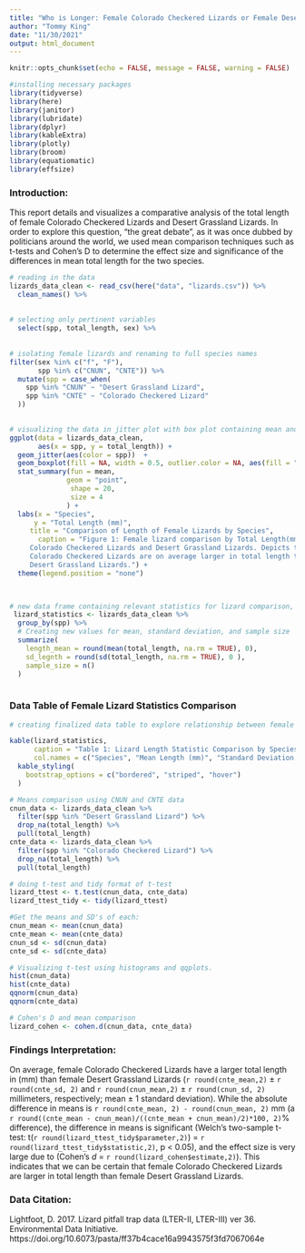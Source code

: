 ```yaml
---
title: "Who is Longer: Female Colorado Checkered Lizards or Female Desert Grassland Lizards? THE GREAT DEBATE ANSWERED"
author: "Tommy King"
date: "11/30/2021"
output: html_document
---
```


```r
knitr::opts_chunk$set(echo = FALSE, message = FALSE, warning = FALSE)

#installing necessary packages
library(tidyverse)
library(here)
library(janitor)
library(lubridate)
library(dplyr)
library(kableExtra)
library(plotly)
library(broom)
library(equatiomatic)
library(effsize)
```

### Introduction: 
This report details and visualizes a comparative analysis of the total length of female Colorado Checkered Lizards and Desert Grassland Lizards. In order to explore this question, "the great debate", as it was once dubbed by politicians around the world, we used mean comparison techniques such as t-tests and Cohen's D to determine the effect size and significance of the differences in mean total length for the two species.
```r
# reading in the data 
lizards_data_clean <- read_csv(here("data", "lizards.csv")) %>% 
  clean_names() %>% 
  
  
# selecting only pertinent variables
  select(spp, total_length, sex) %>% 
 
  
# isolating female lizards and renaming to full species names
filter(sex %in% c("f", "F"), 
       spp %in% c("CNUN", "CNTE")) %>% 
  mutate(spp = case_when(
    spp %in% "CNUN" ~ "Desert Grassland Lizard", 
    spp %in% "CNTE" ~ "Colorado Checkered Lizard"
  ))
  
```


```r
# visualizing the data in jitter plot with box plot containing mean and distribution of outliers 
ggplot(data = lizards_data_clean, 
       aes(x = spp, y = total_length)) + 
  geom_jitter(aes(color = spp))  +
  geom_boxplot(fill = NA, width = 0.5, outlier.color = NA, aes(fill = "black")) +
  stat_summary(fun = mean, 
              geom = "point", 
               shape = 20, 
               size = 4 
              ) + 
  labs(x = "Species", 
      y = "Total Length (mm)", 
     title = "Comparison of Length of Female Lizards by Species", 
       caption = "Figure 1: Female lizard comparison by Total Length(mm) among 
     Colorado Checkered Lizards and Desert Grassland Lizards. Depicts that 
     Colorado Checkered Lizards are on average larger in total length than 
     Desert Grassland Lizards.") + 
  theme(legend.position = "none")

  
```



```r
# new data frame containing relevant statistics for lizard comparison, using previous data frame as base
 lizard_statistics <- lizards_data_clean %>% 
  group_by(spp) %>% 
  # Creating new values for mean, standard deviation, and sample size 
  summarize(
    length_mean = round(mean(total_length, na.rm = TRUE), 0), 
    sd_legnth = round(sd(total_length, na.rm = TRUE), 0 ), 
    sample_size = n()
  )
  
```



### Data Table of Female Lizard Statistics Comparison 
```r
# creating finalized data table to explore relationship between female lizard average length and standard deviation by species 

kable(lizard_statistics, 
      caption = "Table 1: Lizard Length Statistic Comparison by Species: Total length (mm) mean, standard deviation, and sample size comparison for Female Colorado Checkered Lizards and Desert Grassland Lizards.", 
      col.names = c("Species", "Mean Length (mm)", "Standard Deviation Length (mm)", "Sample Size")) %>% 
  kable_styling(
    bootstrap_options = c("bordered", "striped", "hover")
  )
```

```r
# Means comparison using CNUN and CNTE data
cnun_data <- lizards_data_clean %>% 
  filter(spp %in% "Desert Grassland Lizard") %>% 
  drop_na(total_length) %>% 
  pull(total_length)
cnte_data <- lizards_data_clean %>% 
  filter(spp %in% "Colorado Checkered Lizard") %>% 
  drop_na(total_length) %>% 
  pull(total_length)

# doing t-test and tidy format of t-test
lizard_ttest <- t.test(cnun_data, cnte_data)
lizard_ttest_tidy <- tidy(lizard_ttest)

#Get the means and SD's of each: 
cnun_mean <- mean(cnun_data)
cnte_mean <- mean(cnte_data)
cnun_sd <- sd(cnun_data)
cnte_sd <- sd(cnte_data)
```

```r
# Visualizing t-test using histograms and qqplots.
hist(cnun_data)
hist(cnte_data)
qqnorm(cnun_data)
qqnorm(cnte_data)
```

```r
# Cohen's D and mean comparison 
lizard_cohen <- cohen.d(cnun_data, cnte_data)

```

### Findings Interpretation: 
On average, female Colorado Checkered Lizards have a larger total length in (mm) than female Desert Grassland Lizards (`r round(cnte_mean,2)` $\pm$ `r round(cnte_sd, 2)` and `r round(cnun_mean,2)` $\pm$ `r round(cnun_sd, 2)` millimeters, respectively; mean $\pm$ 1 standard deviation). While the absolute difference in means is `r round(cnte_mean, 2) - round(cnun_mean, 2)` mm (a `r round((cnte_mean - cnun_mean)/((cnte_mean + cnun_mean)/2)*100, 2)`% difference), the difference in means is significant (Welch's two-sample t-test: t(`r round(lizard_ttest_tidy$parameter,2)`) = `r round(lizard_ttest_tidy$statistic,2)`, p < 0.05), and the effect size is very large due to (Cohen's *d* = `r round(lizard_cohen$estimate,2)`). This indicates that we can be certain that female Colorado Checkered Lizards are larger in total length than female Desert Grassland Lizards.

### Data Citation: 
 Lightfoot, D. 2017. Lizard pitfall trap data (LTER-II, LTER-III) ver 36. Environmental Data Initiative. https://doi.org/10.6073/pasta/ff37b4cace16a9943575f3fd7067064e 
